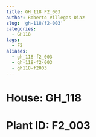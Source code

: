 ```yaml
---
title: GH_118 F2_003
author: Roberto Villegas-Diaz
slug: 'gh-118/f2-003'
categories:
  - GH118
tags:
  - F2
aliases:
  - gh_118-f2_003
  - gh-118-f2-003
  - gh118-f2003
---
```


# **House**: GH_118
# **Plant ID**: F2_003

